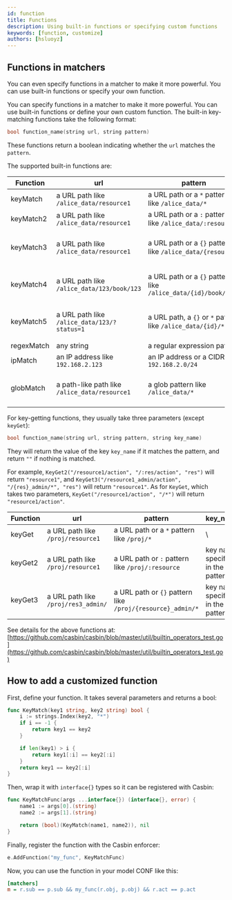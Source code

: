 ```yaml
---
id: function
title: Functions
description: Using built-in functions or specifying custom functions
keywords: [function, customize]
authors: [hsluoyz]
---
```


## Functions in matchers

You can even specify functions in a matcher to make it more powerful. You can use built-in functions or specify your own function.

You can specify functions in a matcher to make it more powerful. You can use built-in functions or define your own custom function.
The built-in key-matching functions take the following format:

```c
bool function_name(string url, string pattern)
```

These functions return a boolean indicating whether the `url` matches the `pattern`.

The supported built-in functions are:

| Function   | url                                             | pattern                                                            | Example                                                                                                                                                                                               |
|------------|-------------------------------------------------|--------------------------------------------------------------------|-------------------------------------------------------------------------------------------------------------------------------------------------------------------------------------------------------|
| keyMatch   | a URL path like `/alice_data/resource1`         | a URL path or a `*` pattern like `/alice_data/*`                     | [keymatch_model.conf](https://github.com/casbin/casbin/blob/master/examples/keymatch_model.conf)/[keymatch_policy.csv](https://github.com/casbin/casbin/blob/master/examples/keymatch_policy.csv)     |
| keyMatch2  | a URL path like `/alice_data/resource1`         | a URL path or a `:` pattern like `/alice_data/:resource`             | [keymatch2_model.conf](https://github.com/casbin/casbin/blob/master/examples/keymatch2_model.conf)/[keymatch2_policy.csv](https://github.com/casbin/casbin/blob/master/examples/keymatch2_policy.csv) |
| keyMatch3  | a URL path like `/alice_data/resource1`         | a URL path or a `{}` pattern like `/alice_data/{resource}`           | [https://github.com/casbin/casbin/blob/277c1a2b85698272f764d71a94d2595a8d425915/util/builtin_operators_test.go#L171-L196](https://github.com/casbin/casbin/blob/277c1a2b85698272f764d71a94d2595a8d425915/util/builtin_operators_test.go#L171-L196)                                                                               |
| keyMatch4  | a URL path like `/alice_data/123/book/123`      | a URL path or a `{}` pattern like `/alice_data/{id}/book/{id}`       | [https://github.com/casbin/casbin/blob/277c1a2b85698272f764d71a94d2595a8d425915/util/builtin_operators_test.go#L208-L222](https://github.com/casbin/casbin/blob/277c1a2b85698272f764d71a94d2595a8d425915/util/builtin_operators_test.go#L208-L222)                                                                               |
| keyMatch5  | a URL path like `/alice_data/123/?status=1`     | a URL path, a `{}` or `*` pattern like `/alice_data/{id}/*`          | [https://github.com/casbin/casbin/blob/1cde2646d10ad1190c0d784c3a1c0e1ace1b5bc9/util/builtin_operators_test.go#L485-L526](https://github.com/casbin/casbin/blob/1cde2646d10ad1190c0d784c3a1c0e1ace1b5bc9/util/builtin_operators_test.go#L485-L526)                                                                               |
| regexMatch | any string                                      | a regular expression pattern                                       | [keymatch_model.conf](https://github.com/casbin/casbin/blob/master/examples/keymatch_model.conf)/[keymatch_policy.csv](https://github.com/casbin/casbin/blob/master/examples/keymatch_policy.csv)     |
| ipMatch    | an IP address like `192.168.2.123`              | an IP address or a CIDR like `192.168.2.0/24`                       | [ipmatch_model.conf](https://github.com/casbin/casbin/blob/master/examples/ipmatch_model.conf)/[ipmatch_policy.csv](https://github.com/casbin/casbin/blob/master/examples/ipmatch_policy.csv)         |
| globMatch  | a path-like path like `/alice_data/resource1`   | a glob pattern like `/alice_data/*`                                 | [https://github.com/casbin/casbin/blob/277c1a2b85698272f764d71a94d2595a8d425915/util/builtin_operators_test.go#L426-L466](https://github.com/casbin/casbin/blob/277c1a2b85698272f764d71a94d2595a8d425915/util/builtin_operators_test.go#L426-L466)                                                                               |

For key-getting functions, they usually take three parameters (except `keyGet`):

```c
bool function_name(string url, string pattern, string key_name)
```

They will return the value of the key `key_name` if it matches the pattern, and return `""` if nothing is matched.

For example, `KeyGet2("/resource1/action", "/:res/action", "res")` will return `"resource1"`, and `KeyGet3("/resource1_admin/action", "/{res}_admin/*", "res")` will return `"resource1"`.
As for `KeyGet`, which takes two parameters, `KeyGet("/resource1/action", "/*")` will return `"resource1/action"`.

| Function | url                                   | pattern                                                        | key_name                          | example                                                                                                                                                                                           |
|----------|---------------------------------------|----------------------------------------------------------------|-----------------------------------|---------------------------------------------------------------------------------------------------------------------------------------------------------------------------------------------------|
| keyGet   | a URL path like `/proj/resource1`     | a URL path or a `*` pattern like `/proj/*`                       | \                                 | [keyget_model.conf](https://github.com/casbin/casbin/blob/master/examples/keyget_model.conf)/[keymatch_policy.csv](https://github.com/casbin/casbin/blob/master/examples/keymatch_policy.csv)     |
| keyGet2  | a URL path like `/proj/resource1`     | a URL path or `:` pattern like `/proj/:resource`                | key name specified in the pattern | [keyget2_model.conf](https://github.com/casbin/casbin/blob/master/examples/keyget2_model.conf)/[keymatch2_policy.csv](https://github.com/casbin/casbin/blob/master/examples/keymatch2_policy.csv) |
| keyGet3  | a URL path like `/proj/res3_admin/`   | a URL path or `{}` pattern like `/proj/{resource}_admin/*`       | key name specified in the pattern | [https://github.com/casbin/casbin/blob/7bd496f94f5a2739a392d333a9aaaa10ae397673/util/builtin_operators_test.go#L209-L247](https://github.com/casbin/casbin/blob/7bd496f94f5a2739a392d333a9aaaa10ae397673/util/builtin_operators_test.go#L209-L247)                                                                           |

See details for the above functions at: [https://github.com/casbin/casbin/blob/master/util/builtin_operators_test.go](https://github.com/casbin/casbin/blob/master/util/builtin_operators_test.go)

## How to add a customized function

First, define your function. It takes several parameters and returns a bool:

```go
func KeyMatch(key1 string, key2 string) bool {
    i := strings.Index(key2, "*")
    if i == -1 {
        return key1 == key2
    }

    if len(key1) > i {
        return key1[:i] == key2[:i]
    }
    return key1 == key2[:i]
}
```

Then, wrap it with `interface{}` types so it can be registered with Casbin:

```go
func KeyMatchFunc(args ...interface{}) (interface{}, error) {
    name1 := args[0].(string)
    name2 := args[1].(string)

    return (bool)(KeyMatch(name1, name2)), nil
}
```

Finally, register the function with the Casbin enforcer:

```go
e.AddFunction("my_func", KeyMatchFunc)
```

Now, you can use the function in your model CONF like this:

```ini
[matchers]
m = r.sub == p.sub && my_func(r.obj, p.obj) && r.act == p.act
```
